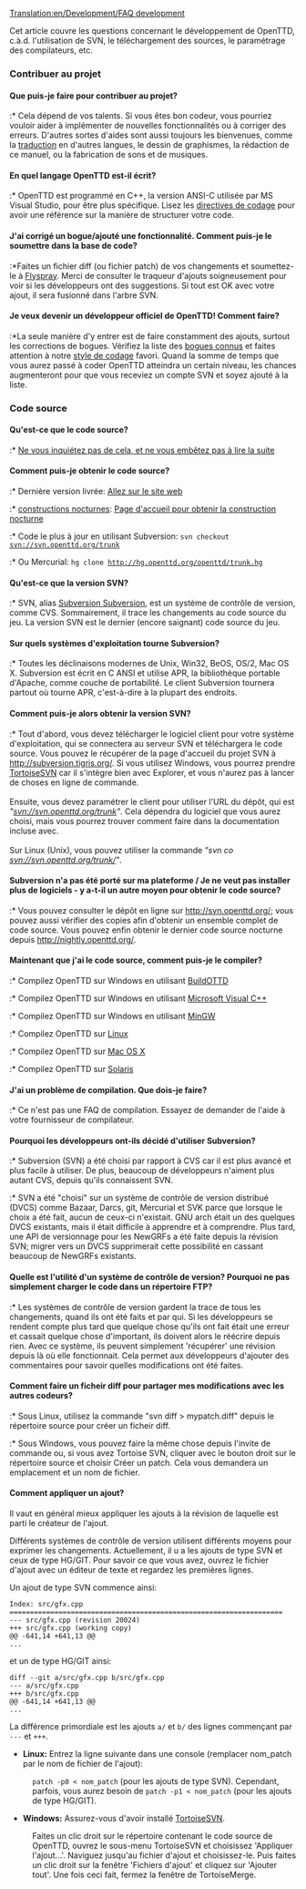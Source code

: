 [[Translation:en/Development/FAQ development]]


Cet article couvre les questions concernant le développement de OpenTTD, c.à.d. l'utilisation de SVN, le téléchargement des sources, le paramétrage des compilateurs, etc.

===Contribuer au projet===
====Que puis-je faire pour contribuer au projet?====
:* Cela dépend de vos talents. Si vous êtes bon codeur, vous pourriez vouloir aider à implémenter de nouvelles fonctionnalités ou à corriger des erreurs. D'autres sortes d'aides sont aussi toujours les bienvenues, comme la [[fr/Archive/Community/Internationalisation|traduction]] en d'autres langues, le dessin de graphismes, la rédaction de ce manuel, ou la fabrication de sons et de musiques.

====En quel langage OpenTTD est-il écrit?====
:* OpenTTD est programmé en C++, la version ANSI-C utilisée par MS Visual Studio, pour être plus spécifique. Lisez les [[fr/Development/Style de codage|directives de codage]] pour avoir une référence sur la manière de structurer votre code.

====J'ai corrigé un bogue/ajouté une fonctionnalité. Comment puis-je le soumettre dans la base de code?====
:*Faites un fichier diff (ou fichier patch) de vos changements et soumettez-le à [http://bugs.openttd.org Flyspray]. Merci de consulter le traqueur d'ajouts soigneusement pour voir si les développeurs ont des suggestions. Si tout est OK avec votre ajout, il sera fusionné dans l'arbre SVN.

====Je veux devenir un développeur officiel de OpenTTD! Comment faire?====
:*La seule manière d'y entrer est de faire constamment des ajouts, surtout les corrections de bogues. Vérifiez la liste des [http://bugs.openttd.org/index.php?string=&project=1&type=1 bogues connus] et faites attention à notre [[fr/Development/Style de codage|style de codage]] favori. Quand la somme de temps que vous aurez passé à coder OpenTTD atteindra un certain niveau, les chances augmenteront pour que vous receviez un compte SVN et soyez ajouté à la liste.

===Code source===
====Qu'est-ce que le code source?====
:* [http://www.google.com/search?q=C%2B%2B+tutorial Ne vous inquiétez pas de cela, et ne vous embêtez pas à lire la suite]

====Comment puis-je obtenir le code source?====
:* Dernière version livrée:  [http://www.openttd.org/download-stable Allez sur le site web]
:* [[fr/Archive/Community/Construction de nuit|constructions nocturnes]]: [http://nightly.openttd.org/ Page d'accueil pour obtenir la construction nocturne]
:* Code le plus à jour en utilisant Subversion: <code>svn checkout svn://svn.openttd.org/trunk</code>
:* Ou Mercurial: <code>hg clone http://hg.openttd.org/openttd/trunk.hg</code>

====Qu'est-ce que la version SVN?====
:* SVN, alias [https://www.wikipedia.org/wiki/fr:Apache Subversion Subversion], est un système de contrôle de version, comme CVS. Sommairement, il trace les changements au code source du jeu. La version SVN est le dernier (encore saignant) code source du jeu.

====Sur quels systèmes d'exploitation tourne Subversion?====
:* Toutes les déclinaisons modernes de Unix, Win32, BeOS, OS/2, Mac OS X. Subversion est écrit en C ANSI et utilise APR, la bibliothèque portable d'Apache, comme couche de portabilité. Le client Subversion tournera partout où tourne APR, c'est-à-dire à la plupart des endroits.

====Comment puis-je alors obtenir la version SVN?====
:* Tout d'abord, vous devez télécharger le logiciel client pour votre système d'exploitation, qui se connectera au serveur SVN et téléchargera le code source. Vous pouvez le récupérer de la page d'accueil du projet SVN à http://subversion.tigris.org/. Si vous utilisez Windows, vous pourrez prendre [http://tortoisesvn.tigris.org/ TortoiseSVN] car il s'intègre bien avec Explorer, et vous n'aurez pas à lancer de choses en ligne de commande.<br><br>Ensuite, vous devez paramétrer le client pour utiliser l'URL du dépôt, qui est ''"svn://svn.openttd.org/trunk"''. Cela dépendra du logiciel que vous aurez choisi, mais vous pourrez trouver comment faire dans la documentation incluse avec.<br><br>Sur Linux (Unix), vous pouvez utiliser la commande ''"svn co svn://svn.openttd.org/trunk/"''.

====Subversion n'a pas été porté sur ma plateforme / Je ne veut pas installer plus de logiciels - y a-t-il un autre moyen pour obtenir le code source?====
:* Vous pouvez consulter le dépôt en ligne sur http://svn.openttd.org/; vous pouvez aussi vérifier des copies afin d'obtenir un ensemble complet de code source. Vous pouvez enfin obtenir le dernier code source nocturne depuis http://nightly.openttd.org/.

====Maintenant que j'ai le code source, comment puis-je le compiler?====
:* Compilez OpenTTD sur Windows en utilisant [[fr/Archive/Community/BuildOTTD|BuildOTTD]]
:* Compilez OpenTTD sur Windows en utilisant [[:Category:fr/Microsoft Visual C++|Microsoft Visual C++]]
:* Compilez OpenTTD sur Windows en utilisant [[fr/Compiler sur MinGW|MinGW]]
:* Compilez OpenTTD sur [[fr/Archive/Compilation and Ports/Linux|Linux]]
:* Compilez OpenTTD sur [[fr/Compiler sur Mac|Mac OS X]]
:* Compilez OpenTTD sur [[fr/Archive/Compilation and Ports/Compiler sur Solaris|Solaris]]

====J'ai un problème de compilation. Que dois-je faire?====
:* Ce n'est pas une FAQ de compilation. Essayez de demander de l'aide à votre fournisseur de compilateur.

====Pourquoi les développeurs ont-ils décidé d'utiliser Subversion?====
:* Subversion (SVN) a été choisi par rapport à CVS car il est plus avancé et plus facile à utiliser. De plus, beaucoup de développeurs n'aiment plus autant CVS, depuis qu'ils connaissent SVN.
:* SVN a été "choisi" sur un système de contrôle de version distribué (DVCS) comme Bazaar, Darcs, git, Mercurial et SVK parce que lorsque le choix a été fait, aucun de ceux-ci n'existait. GNU arch était un des quelques DVCS existants, mais il était difficile à apprendre et à comprendre. Plus tard, une API de versionnage pour les NewGRFs a été faite depuis la révision SVN; migrer vers  un DVCS supprimerait cette possibilité en cassant beaucoup de NewGRFs existants.

====Quelle est l'utilité d'un système de contrôle de version? Pourquoi ne pas simplement charger le code dans un répertoire FTP?====
:* Les systèmes de contrôle de version gardent la trace de tous les changements, quand ils ont été faits et par qui. Si les développeurs se rendent compte plus tard que quelque chose qu'ils ont fait était une erreur et cassait quelque chose d'important, ils doivent alors le réécrire depuis rien. Avec ce système, ils peuvent simplement 'récupérer' une révision depuis là où elle fonctionnait. Cela permet aux développeurs d'ajouter des commentaires pour savoir quelles modifications ont été faites.

====Comment faire un ficheir diff pour partager mes modifications avec les autres codeurs?====
:* Sous Linux, utilisez la commande "svn diff > mypatch.diff" depuis le répertoire source pour créer un ficheir diff.
:* Sous Windows, vous pouvez faire la même chose depuis l'invite de commande ou, si vous avez Tortoise SVN, cliquer avec le bouton droit sur le répertoire source et choisir Créer un patch. Cela vous demandera un emplacement et un nom de fichier.

====Comment appliquer un ajout?====
Il vaut en général mieux appliquer les ajouts à la révision de laquelle est parti le créateur de l'ajout.

Différents systèmes de contrôle de version utilisent différents moyens pour exprimer les changements. Actuellement, il u a les ajouts de type SVN et ceux de type HG/GIT.
Pour savoir ce que vous avez, ouvrez le fichier d'ajout avec un éditeur de texte et regardez les premières lignes.

Un ajout de type SVN commence ainsi:
<pre>
Index: src/gfx.cpp
===================================================================
--- src/gfx.cpp (revision 20024)
+++ src/gfx.cpp (working copy)
@@ -641,14 +641,13 @@
...
</pre>

et un de type HG/GIT ainsi:
<pre>
diff --git a/src/gfx.cpp b/src/gfx.cpp
--- a/src/gfx.cpp
+++ b/src/gfx.cpp
@@ -641,14 +641,13 @@
...
</pre>
La différence primordiale est les ajouts <code>a/</code> et <code>b/</code> des lignes commençant par <code>---</code> et <code>+++</code>.


*'''Linux:''' Entrez la ligne suivante dans une console (remplacer nom_patch par le nom de fichier de l'ajout):
:<code>patch -p0 < nom_patch</code> (pour les ajouts de type SVN). Cependant, parfois, vous aurez besoin de <code>patch -p1 < nom_patch</code> (pour les ajouts de type HG/GIT).
 
*'''Windows:''' Assurez-vous d'avoir installé [http://tortoisesvn.tigris.org TortoiseSVN].
{{fr/Avertissement| TortoiseSVN ne peut gérer que les ajouts de type SVN; il '''NE PEUT PAS''' traiter les ajouts de type HG/GIT!!}}
:Faites un clic droit sur le répertoire contenant le code source de OpenTTD, ouvrez le sous-menu TortoiseSVN et choisissez 'Appliquer l'ajout...'. Naviguez jusqu'au fichier d'ajout et choisissez-le. Puis faites un clic droit sur la fenêtre 'Fichiers d'ajout' et cliquez sur 'Ajouter tout'. Une fois ceci fait, fermez la fenêtre de TortoiseMerge.


